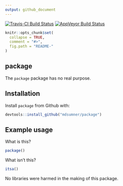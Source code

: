 ```yaml
---
output: github_document
---
```


[![Travis-CI Build Status](https://travis-ci.org/.svg?branch=master)](https://travis-ci.org/)
[![AppVeyor Build Status](https://ci.appveyor.com/api/projects/status/github/mdsumner/package?branch=master&svg=true)](https://ci.appveyor.com/project/mdsumner/package)

<!-- README.md is generated from README.Rmd. Please edit that file -->

```r
knitr::opts_chunk$set(
  collapse = TRUE,
  comment = "#>",
  fig.path = "README-"
)
```

## package

The `package` package has no real purpose. 

## Installation

Install `package` from Github with: 

```r
devtools::install_github("mdsumner/package")
```

## Example usage

What is this? 

```r
package()
```

What isn't this? 

```r
itsa()
```

No libraries were harmed in the making of this package. 

